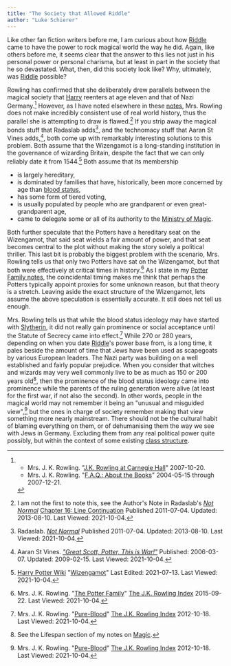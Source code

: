 ```yaml
---
title: "The Society that Allowed Riddle"
author: "Luke Schierer"
---
```


Like other fan fiction writers before me, I am curious about how [Riddle] came to
have the power to rock magical world the way he did.  Again, like others before
me, it seems clear that the answer to this lies not just in his personal power
or personal charisma, but at least in part in the society that he so devastated.
What, then, did this society look like?  Why, ultimately, was [Riddle] possible?

Rowling has confirmed that she deliberately drew parallels between the magical
society that [Harry] reenters at age eleven and that of Nazi
Germany.[^211004-1] However, as I have noted elsewhere in these
[notes], Mrs. Rowling does not make incredibly
consistent use of real world history, thus the parallel she is attempting to
draw is flawed.[^211004-2]  If you strip away the magical bonds stuff that
Radaslab adds[^211004-3], and the technomacy stuff that Aaran St Vines
adds,[^211004-4], both come up with remarkably interesting solutions to this
problem.  Both assume that the Wizengamot is a long-standing institution in the
governance of wizarding Britain, despite the fact that we can only reliably date
it from 1544.[^211004-5]  Both assume that its membership

 * is largely hereditary, 
 * is dominated by families that have, historically, been more concerned
   by age than [blood status],
 * has some form of tiered voting,
 * is usually populated by people who are grandparent or even great-grandparent
   age,
 * came to delegate some or all of its authority to the [Ministry of
   Magic].

Both further speculate that the Potters have a hereditary seat on the
Wizengamot, that said seat wields a fair amount of power, and that seat becomes
central to the plot without making the story solely a political thriller.  This
last bit is probably the biggest problem with the scenario, Mrs. Rowling tells us
that only two Potters have sat on the Wizengamot, but that both were effectively
at critical times in history.[^211004-6]  As I state in my [Potter
Family notes], the coincidental timing
makes me think that perhaps the Potters typically appoint proxies for some
unknown reason, but that theory is a stretch.  Leaving aside the exact
structure of the Wizengamot, lets assume the above speculation is essentially
accurate.  It still does not tell us enough. 

Mrs. Rowling tells us that while the blood status ideology may have started with
[Slytherin][Salazar], it did not really gain prominence or social
acceptance until the Statute of Secrecy came into effect.[^211004-7]  While 270
or 280 years, depending on when you date [Riddle]'s power base from, is a long
time, it pales beside the amount of time that Jews have been used as scapegoats
by various European leaders.  The Nazi party was building on a well established
and fairly popular prejudice.  When you consider that witches and wizards may
very well commonly live to be as much as 150 or 200 years old[^211004-8], then
the prominence of the blood status ideology came into prominence while the
parents of the ruling generation were alive (at least for the first war, if not
also the second).  In other words, people in the magical world may not remember
it being an "unusual and misguided view",[^211004-9] but the ones in charge of
society remember making that view something more nearly mainstream.  There
should not be the cultural habit of blaming everything on them, or of
dehumanising them the way we see with Jews in Germany.  Excluding them from any
real political power quite possibly, but within the context of some existing
[class structure].

[Riddle]: <../../people/riddle/tom_marvolo>

[Ministry of Magic]: <../../culture>

[Harry]: <../../people/potter/harry_james>

[notes]: </harrypedia>

[Potter Family notes]: <../../people/potter>

[Salazar]: <../../people/slytherin/salazar>

[class structure]: <../class_and_blood>

[blood status]: <../class_and_blood>

[^211004-9]: Mrs. J. K. Rowling.
    "[Pure-Blood](https://www.rowlingindex.org/work/pmpbl/)"
    [The J.K. Rowling Index](https://www.rowlingindex.org/)
    2012-10-18. Last Viewed: 2021-10-04. 

[^211004-8]: See the Lifespan section of my notes on [Magic](../../magic).

[^211004-1]: 
    * Mrs. J. K. Rowling.
      "[J.K. Rowling at Carnegie
      Hall](http://www.the-leaky-cauldron.org/2007/10/20/j-k-rowling-at-carnegie-hall-reveals-dumbledore-is-gay-neville-marries-hannah-abbott-and-scores-more/)"
      2007-10-20. 
    * Mrs. J. K. Rowling. 
      "[F.A.Q.: About the Books](https://www.rowlingindex.org/work/faq1web/)"
      2004-05-15 through 2007-12-21. 

[^211004-2]: I am not the first to note this, see the Author's Note in
    Radaslab's _[Not Normal][RNN1]_ [Chapter 16: Line Continuation][RNN1_16]
    Published 2011-07-04. Updated: 2013-08-10. Last Viewed: 2021-10-04. 

[RNN1]: https://www.fanfiction.net/s/7144149

[RNN2]: https://www.fanfiction.net/s/7144149

[RNN1_16]: https://www.fanfiction.net/s/7144149/16/Not-Normal

[^211004-3]: Radaslab.
    _[Not Normal][RNN2]_
    Published 2011-07-04. Updated: 2013-08-10. Last Viewed: 2021-10-04.

[^211004-4]: Aaran St Vines.
    _["Great Scott, Potter, This is
    War!"](https://aaran-st-vines.nsns.fanficauthors.net/Great_Scott_Potter_This_is_War/)_
    Published: 2006-03-07. Updated: 2009-02-15. Last Viewed: 2021-10-04. 

[^211004-5]: [Harry Potter Wiki](https://harrypotter.fandom.com/wiki)
    "[Wizengamot](https://harrypotter.fandom.com/wiki/Wizengamot)"
    Last Edited: 2021-07-13. Last Viewed: 2021-10-04. 

[^211004-6]: Mrs. J. K. Rowling.
    "[The Potter Family](https://www.rowlingindex.org/work/pmpfam/)"
    [The J.K. Rowling Index](https://www.rowlingindex.org/)
    2015-09-22. Last Viewed: 2021-10-04. 

[^211004-7]: Mrs. J. K. Rowling.
    "[Pure-Blood](https://www.rowlingindex.org/work/pmpbl/)"
    [The J.K. Rowling Index](https://www.rowlingindex.org/)
    2012-10-18. Last Viewed: 2021-10-04. 

